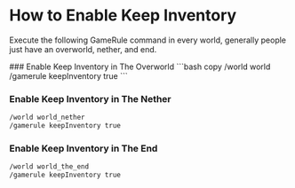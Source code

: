 
# How to Enable Keep Inventory

Execute the following GameRule command in every world, generally people just have an overworld, nether, and end.

<Steps>
### Enable Keep Inventory in The Overworld
```bash copy
/world world
/gamerule keepInventory true
```

### Enable Keep Inventory in The Nether
```bash copy
/world world_nether
/gamerule keepInventory true
```

### Enable Keep Inventory in The End
```bash copy
/world world_the_end
/gamerule keepInventory true
```
</Steps>